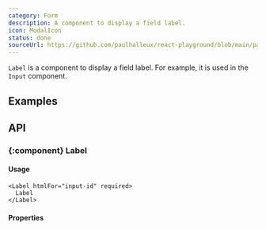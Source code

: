 ```yaml
---
category: Form
description: A component to display a field label.
icon: ModalIcon
status: done
sourceUrl: https://github.com/paulhalleux/react-playground/blob/main/packages/playground/src/components/Label/Label.tsx
---
```


`Label` is a component to display a field label. For example, it is used in the `Input` component.

## Examples

<Example name="Form/Label" />

## API

### \{:component} Label

#### Usage

```tsx
<Label htmlFor="input-id" required>
  Label
</Label>
```

#### Properties

<Properties component="Label" />